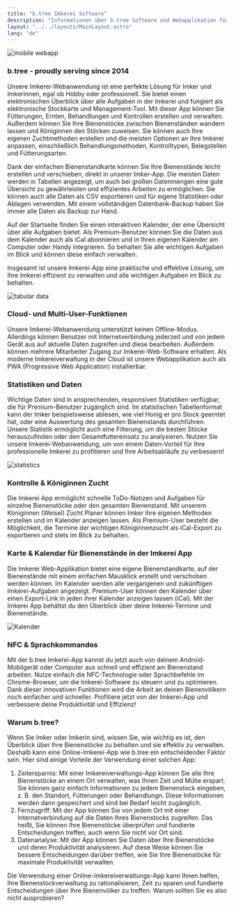 ```yaml
---
title: "b.tree Imkerei Software"
description: "Informationen über b.tree Software und Webapplikation für Imkereien"
layout: "../../layouts/MainLayout.astro"
lang: "de"
---
```



<Image
  src={mobile}
  class="hidden sm:block float-right pl-4"
  width={200}
  alt="mobile webapp"
/>

### b.tree - proudly serving since 2014

Unsere Imkerei-Webanwendung ist eine perfekte Lösung für Imker und Imkerinnen, egal ob Hobby oder professionell. Sie bietet einen elektronischen Überblick über alle Aufgaben in der Imkerei und fungiert als elektronische Stockkarte und Management-Tool. Mit dieser App können Sie Fütterungen, Ernten, Behandlungen und Kontrollen erstellen und verwalten. Außerdem können Sie Ihre Bienenstöcke zwischen Bienenständen wandern lassen und Königinnen den Stöcken zuweisen. Sie können auch Ihre eigenen Zuchtmethoden erstellen und die meisten Optionen an Ihre Imkerei anpassen, einschließlich Behandlungsmethoden, Kontrolltypen, Belegstellen und Fütterungsarten.

Dank der einfachen Bienenstandkarte können Sie Ihre Bienenstände leicht erstellen und verschieben, direkt in unserer Imker-App. Die meisten Daten werden in Tabellen angezeigt, um auch bei großen Datenmengen eine gute Übersicht zu gewährleisten und effizientes Arbeiten zu ermöglichen. Sie können auch alle Daten als CSV exportieren und für eigene Statistiken oder Ablagen verwenden. Mit einem vollständigen Datenbank-Backup haben Sie immer alle Daten als Backup zur Hand.

Auf der Startseite finden Sie einen interaktiven Kalender, der eine Übersicht über alle Aufgaben bietet. Als Premium-Benutzer können Sie die Daten aus dem Kalender auch als iCal abonnieren und in Ihren eigenen Kalender am Computer oder Handy integrieren. So behalten Sie alle wichtigen Aufgaben im Blick und können diese einfach verwalten.

Insgesamt ist unsere Imkerei-App eine praktische und effektive Lösung, um Ihre Imkerei effizient zu verwalten und alle wichtigen Aufgaben im Blick zu behalten.

<section class="hero container max-w-(--breakpoint-lg) mx-auto flex">
  <Image src={table} class="mx-auto" width={500} alt="tabular data" />
</section>

### Cloud- und Multi-User-Funktionen

Unsere Imkerei-Webanwendung unterstützt keinen Offline-Modus. Allerdings können Benutzer mit Internetverbindung jederzeit und von jedem Gerät aus auf aktuelle Daten zugreifen und diese bearbeiten. Außerdem können mehrere Mitarbeiter Zugang zur Imkerei-Web-Software erhalten. Als moderne Imkereiverwaltung in der Cloud ist unsere Webapplikation auch als PWA (Progressive Web Application) installierbar.

### Statistiken und Daten

Wichtige Daten sind in ansprechenden, responsiven Statistiken verfügbar, die für Premium-Benutzer zugänglich sind. Im statistischen Tabellenformat kann der Imker beispielsweise ablesen, wie viel Honig er pro Stock geerntet hat, oder eine Auswertung des gesamten Bienenstands durchführen. Unsere Statistik ermöglicht auch eine Filterung, um die besten Stöcke herauszufinden oder den Gesamtfuttereinsatz zu analysieren. Nutzen Sie unsere Imkerei-Webanwendung, um von einem Daten-Vorteil für Ihre professionelle Imkerei zu profitieren und Ihre Arbeitsabläufe zu verbessern!

<section class="hero container max-w-(--breakpoint-lg) mx-auto flex">
  <Image src={statistics} class="mx-auto" width={500} alt="statistics" />
</section>

### Kontrolle & Königinnen Zucht

Die Imkerei App ermöglicht schnelle ToDo-Notizen und Aufgaben für einzelne Bienenstöcke oder den gesamten Bienenstand. Mit unserem Königinnen (Weisel) Zucht Planer können Imker ihre eigenen Methoden erstellen und im Kalender anzeigen lassen. Als Premium-User besteht die Möglichkeit, die Termine der wichtigen Königinnenzucht als iCal-Export zu exportieren und stets im Blick zu behalten.

### Karte & Kalendar für Bienenstände in der Imkerei App

Die Imkerei Web-Applikation bietet eine eigene Bienenstandkarte, auf der Bienenstände mit einem einfachen Mausklick erstellt und verschoben werden können. Im Kalender werden alle vergangenen und zukünftigen Imkerei-Aufgaben angezeigt. Premium-User können den Kalender über einen Export-Link in jeden ihrer Kalender anzeigen lassen (iCal). Mit der Imkerei App behältst du den Überblick über deine Imkerei-Termine und Bienenstände.

<section class="hero container max-w-(--breakpoint-lg) mx-auto flex">
  <Image src={calendar} class="mx-auto" width={500} alt="Kalender" />
</section>

### NFC & Sprachkommandos

Mit der b.tree Imkerei-App kannst du jetzt auch von deinem Android-Mobilgerät oder Computer aus schnell und effizient am Bienenstand arbeiten. Nutze einfach die NFC-Technologie oder Sprachbefehle im Chrome-Browser, um die Imkerei-Software zu steuern und zu optimieren. Dank dieser innovativen Funktionen wird die Arbeit an deinen Bienenvölkern noch einfacher und schneller. Profitiere jetzt von der Imkerei-App und verbessere deine Produktivität und Effizienz!

### Warum b.tree?

Wenn Sie Imker oder Imkerin sind, wissen Sie, wie wichtig es ist, den Überblick über Ihre Bienenstöcke zu behalten und sie effektiv zu verwalten. Deshalb kann eine Online-Imkerei-App wie b.tree ein entscheidender Faktor sein. Hier sind einige Vorteile der Verwendung einer solchen App:

1. Zeitersparnis: Mit einer Imkereiverwaltungs-App können Sie alle Ihre Bienenstöcke an einem Ort verwalten, was Ihnen Zeit und Mühe erspart. Sie können ganz einfach Informationen zu jedem Bienenstock eingeben, z. B. den Standort, Fütterungen oder Behandlungn. Diese Informationen werden dann gespeichert und sind bei Bedarf leicht zugänglich.
2. Fernzugriff: Mit der App können Sie von jedem Ort mit einer Internetverbindung auf die Daten Ihres Bienenstocks zugreifen. Das heißt, Sie können Ihre Bienenstöcke überprüfen und fundierte Entscheidungen treffen, auch wenn Sie nicht vor Ort sind.
3. Datenanalyse: Mit der App können Sie Daten über Ihre Bienenstöcke und deren Produktivität analysieren. Auf diese Weise können Sie bessere Entscheidungen darüber treffen, wie Sie Ihre Bienenstöcke für maximale Produktivität verwalten.

Die Verwendung einer Online-Imkereiverwaltungs-App kann Ihnen helfen, Ihre Bienenstockverwaltung zu rationalisieren, Zeit zu sparen und fundierte Entscheidungen über Ihre Bienenvölker zu treffen. Warum sollten Sie es also nicht ausprobieren?
